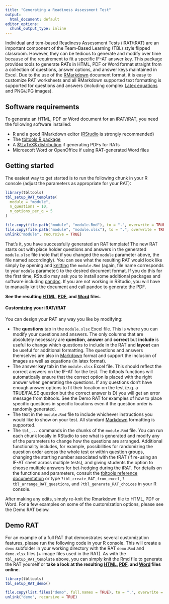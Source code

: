 ```yaml
---
title: "Generating a Readiness Assessment Test"
output:
  html_document: default
editor_options:
  chunk_output_type: inline
---
```


Individual and tem-based Readiness Assessment Tests (iRAT/tRAT) are an important component of the Team-Based Learning (TBL) style flipped classroom. However, they can be tedious to generate and modify over time because of the requirement to fit a specific IF-AT answer key. This package provides tools to generate RATs in HTML, PDF or Word format straight from a collection of questions, answer options, and answer keys maintained in Excel. Due to the use of the [RMarkdown](https://rmarkdown.rstudio.com/) document format, it is easy to customize RAT worksheets and all RMarkdown supported text formatting is supported for questions and answers (including complex [Latex equations](https://www.sharelatex.com/learn/Mathematical_expressions) and PNG/JPG images).

## Software requirements

To generate an HTML, PDF or Word document for an iRAT/tRAT, you need the following software installed:

 - R and a good RMarkdown editor ([RStudio](https://www.rstudio.com/) is strongly recommended)
 - The [tbltools R package](https://kopflab.github.io/tbltools/)
 - A [$\LaTeX$ distribution](https://www.latex-project.org/) if generating PDFs for RATs
 - Microscoft Word or OpenOffice if using RAT-generated Word files
 
## Getting started

The easiest way to get started is to run the following chunk in your R console (adjust the parameters as appropriate for your RAT):

```r
library(tbltools)
tbl_setup_RAT_template(
  module = "module",
  n_questions = 10,
  n_options_per_q = 5
)
```

```r
file.copy(file.path("module", "module.Rmd"), to = ".", overwrite = TRUE)
file.copy(file.path("module", "module.xlsx"), to = ".", overwrite = TRUE)
unlink("module", recursive = TRUE)
```

That's it, you have successfully generated an RAT template! The new RAT starts out with place holder questions and answers in the generated `module.xlsx` file (note that if you changed the `module` parameter above, the file named accordingly). You can see what the resulting RAT would look like simply by opening and [knitting](https://rmarkdown.rstudio.com/index.html) the `module.Rmd` (again, file name corresponds to your `module` parameter) to the desired document format. If you do this for the first time, RStudio may ask you to install some additional packages and software including [pandoc](https://pandoc.org/). If you are not working in RStudio, you will have to manually knit the document and call pandoc to generate the PDF.

**See the resulting [HTML](module.html), [PDF](module.pdf), and [Word](module.docx) files**.


#### Customizing your iRAT/tRAT

You can design your RAT any way you like by modifying:

 - The **questions** tab in the `module.xlsx` Excel file. This is where you can modify your questions and answers. The only columns that are absolutely necessary are **question**, **answer** and **correct** but **include** is useful to change which questions to include in the RAT and **layout** can be useful for additional formatting. The questions and answers themselves are also in [Markdown](http://rmarkdown.rstudio.com/authoring_basics.html) format and support the inclusion of images as well as equations (in latex format). 
 - The answer **key** tab in the `module.xlsx` Excel file. This should reflect the correct answers on the IF-AT for the test. The tbltools functions will automatically ensure that the correct option is placed with the right answer when generating the questions. If any questions don't have enough answer options to fit their location on the test (e.g. a TRUE/FALSE question but the correct answer is D) you will get an error message from tbltools. See the Demo RAT for examples of how to place specific questions in specific locations even if the question order is randomly generated.
 - The text in the `module.Rmd` file to include whichever instructions you would like to show on your test. All standard [Markdown](http://rmarkdown.rstudio.com/authoring_basics.html) formatting is supported. 
 - The `tbl_...` commands in the chunks of the `module.Rmd` file. You can run each chunk locally in RStudio to see what is generated and modify any of the parameters to change how the questions are arranged. Additional functionality includes, for example,  possibilities for randomizing the question order across the whole test or within question groups, changing the starting number associated with the tRAT (if re-using an IF-AT sheet across multiple tests), and giving students the option to choose multiple answers for bet-hedging during the iRAT. For details on the functions and parameters, consult the [tbltools reference documentation](https://kopflab.github.io/tbltools/reference/) or type `?tbl_create_RAT_from_excel`, `?tbl_arrange_RAT_questions`, and `?tbl_generate_RAT_choices` in your R console. 
 
After making any edits, simply re-knit the Rmarkdown file to HTML, PDF or Word. For a few examples on some of the customization options, please see the Demo RAT below.

## Demo RAT

For an example of a full RAT that demonstrates several customization features, please run the following code in your R console. This will create a `demo` subfolder in your working directory with the RAT `demo.Rmd` and `demo.xlsx` files (+ image files used in the RAT). As with the `tbl_setup_RAT_template` above, you can simply knit the Rmd file to generate the RAT yourself or **take a look at the resulting [HTML](demo.html), [PDF](demo.pdf), and [Word](demo.docx) files online**.

```r
library(tbltools)
tbl_setup_RAT_demo()
```

```r
file.copy(list.files("demo", full.names = TRUE), to = ".", overwrite = TRUE)
unlink("demo", recursive = TRUE)
```

